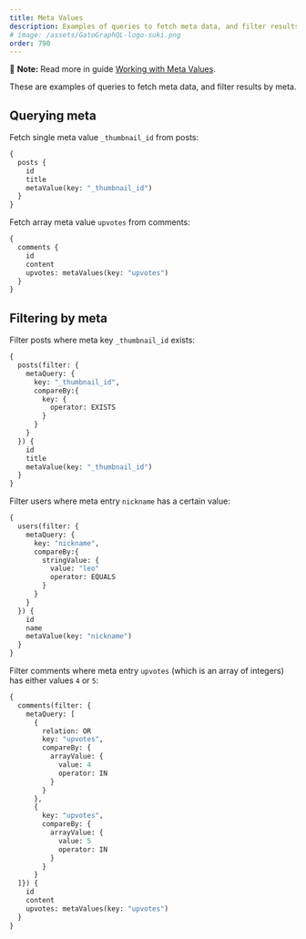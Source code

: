 ```yaml
---
title: Meta Values
description: Examples of queries to fetch meta data, and filter results by meta.
# image: /assets/GatoGraphQL-logo-suki.png
order: 790
---
```


📣 **Note:** Read more in guide [Working with Meta Values](../../interact/working-with-meta).

These are examples of queries to fetch meta data, and filter results by meta.

## Querying meta

Fetch single meta value `_thumbnail_id` from posts:

```graphql
{
  posts {
    id
    title
    metaValue(key: "_thumbnail_id")
  }
}
```

Fetch array meta value `upvotes` from comments:

```graphql
{
  comments {
    id
    content
    upvotes: metaValues(key: "upvotes")
  }
}
```

## Filtering by meta

Filter posts where meta key `_thumbnail_id` exists:

```graphql
{
  posts(filter: {
    metaQuery: {
      key: "_thumbnail_id",
      compareBy:{
        key: {
          operator: EXISTS
        }
      }
    }
  }) {
    id
    title
    metaValue(key: "_thumbnail_id")
  }
}
```

Filter users where meta entry `nickname` has a certain value:

```graphql
{
  users(filter: {
    metaQuery: {
      key: "nickname",
      compareBy:{
        stringValue: {
          value: "leo"
          operator: EQUALS
        }
      }
    }
  }) {
    id
    name
    metaValue(key: "nickname")
  }
}
```

Filter comments where meta entry `upvotes` (which is an array of integers) has either values `4` or `5`:

```graphql
{
  comments(filter: {
    metaQuery: [
      {
        relation: OR
        key: "upvotes",
        compareBy: {
          arrayValue: {
            value: 4
            operator: IN
          }
        }
      },
      {
        key: "upvotes",
        compareBy: {
          arrayValue: {
            value: 5
            operator: IN
          }
        }
      }
  ]}) {
    id
    content
    upvotes: metaValues(key: "upvotes")
  }
}
```
